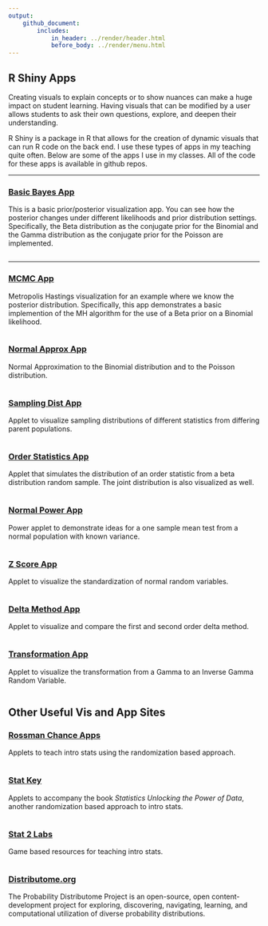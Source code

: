 ```yaml
---
output: 
    github_document:
        includes: 
            in_header: ../render/header.html
            before_body: ../render/menu.html
---
```


## R Shiny Apps

Creating visuals to explain concepts or to show nuances can make a huge impact on student learning.  Having visuals that can be modified by a user allows students to ask their own questions, explore, and deepen their understanding.  

R Shiny is a package in R that allows for the creation of dynamic visuals that can run R code on the back end.  I use these types of apps in my teaching quite often.  Below are some of the apps I use in my classes.  All of the code for these apps is available in github repos.  

<hr class = "cool"> 

### <a href="https://shiny.stat.ncsu.edu/jbpost2/BasicBayes/" target = "_blank">Basic Bayes App</a> 

This is a basic prior/posterior visualization app.  You can see how the posterior changes under different likelihoods and prior distribution settings.  Specifically, the Beta distribution as the conjugate prior for the Binomial and the Gamma distribution as the conjugate prior for the Poisson are implemented.

<a href="https://shiny.stat.ncsu.edu/jbpost2/BasicBayes/" target = "_blank"><img   src="../images/Bayes.png" alt=""></a>

<hr class = "cool"> 

### <a href="https://shiny.stat.ncsu.edu/jbpost2/MCMC/" target = "_blank">MCMC App</a>

Metropolis Hastings visualization for an example where we know the posterior distribution.  Specifically, this app demonstrates a basic implemention of the MH algorithm for the use of a Beta prior on a Binomial likelihood.

<a href="https://shiny.stat.ncsu.edu/jbpost2/MCMC/" target = "_blank"><img   src="../images/MCMC.png" alt=""></a>

### <a href="https://shiny.stat.ncsu.edu/jbpost2/NormalApproximation/" target = "_blank">Normal Approx App</a>

Normal Approximation to the Binomial distribution and to the Poisson distribution.

<a href="https://shiny.stat.ncsu.edu/jbpost2/NormalApproximation/" target = "_blank"><img   src="../images/NormApprox.png" alt=""></a>


### <a href="https://shiny.stat.ncsu.edu/jbpost2/SamplingDistribution/" target = "_blank">Sampling Dist App</a>

Applet to visualize sampling distributions of different statistics from differing parent populations.

<a href="https://shiny.stat.ncsu.edu/jbpost2/SamplingDistribution/" target = "_blank"><img   src="../images/SamplingDist.png" alt=""></a>


### <a href="https://shiny.stat.ncsu.edu/jbpost2/OrderStatsDist/" target = "_blank">Order Statistics App</a>

Applet that simulates the distribution of an order statistic from a beta distribution random sample. The joint distribution is also visualized as well.

<a href="https://shiny.stat.ncsu.edu/jbpost2/OrderStatsDist/" target = "_blank"><img   src="../images/OrderStats.png" alt=""></a>


### <a href="https://shiny.stat.ncsu.edu/jbpost2/NormalPower/" target = "_blank">Normal Power App</a>

Power applet to demonstrate ideas for a one sample mean test from a normal population with known variance.

<a href="https://shiny.stat.ncsu.edu/jbpost2/NormalPower/" target = "_blank"><img   src="../images/Power.png" alt=""></a>


### <a href="https://shiny.stat.ncsu.edu/jbpost2/ZScores/" target = "_blank">Z Score App</a>

Applet to visualize the standardization of normal random variables.

<a href="https://shiny.stat.ncsu.edu/jbpost2/ZScores/" target = "_blank"><img   src="../images/ZScores.png" alt=""></a>


### <a href="https://shiny.stat.ncsu.edu/jbpost2/Delta/" target = "_blank">Delta Method App</a>

Applet to visualize and compare the first and second order delta method.

<a href="https://shiny.stat.ncsu.edu/jbpost2/Delta/" target = "_blank"><img   src="../images/Delta.png" alt=""></a>


### <a href="https://shiny.stat.ncsu.edu/jbpost2/Transform/" target = "_blank">Transformation App</a>

Applet to visualize the transformation from a Gamma to an Inverse Gamma Random Variable.

<a href="https://shiny.stat.ncsu.edu/jbpost2/Transform/" target = "_blank"><img   src="../images/transform.png" alt=""></a>


## Other Useful <strong>Vis and App Sites</strong>

### <a href="http://www.rossmanchance.com/applets/" target = "_blank">Rossman Chance Apps</a> 

Applets to teach intro stats using the randomization based approach.

<a href="http://www.rossmanchance.com/applets/" target = "_blank"><img   src="../images/RCApps.png" alt=""></a>


### <a href="http://www.lock5stat.com/statkey/index.html" target = "_blank">Stat Key</a>

Applets to accompany the book <i>Statistics Unlocking the Power of Data</i>, another randomization based approach to intro stats.

<a href="http://www.lock5stat.com/statkey/index.html" target = "_blank"><img   src="../images/StatKey.png" alt=""></a>


### <a href="http://web.grinnell.edu/individuals/kuipers/stat2labs/Labs.html" target = "_blank">Stat 2 Labs</a>

Game based resources for teaching intro stats.

<a href="http://web.grinnell.edu/individuals/kuipers/stat2labs/Labs.html" target = "_blank"><img   src="../images/Stat2Labs.png" alt=""></a>


### <a href="http://www.distributome.org/" target = "_blank">Distributome.org</a>

The Probability Distributome Project is an open-source, open content-development project for exploring, discovering, navigating, learning, and computational utilization of diverse probability distributions.

<a href="http://www.distributome.org/" target = "_blank"><img   src="../images/Distributome.png" alt=""></a>
   
